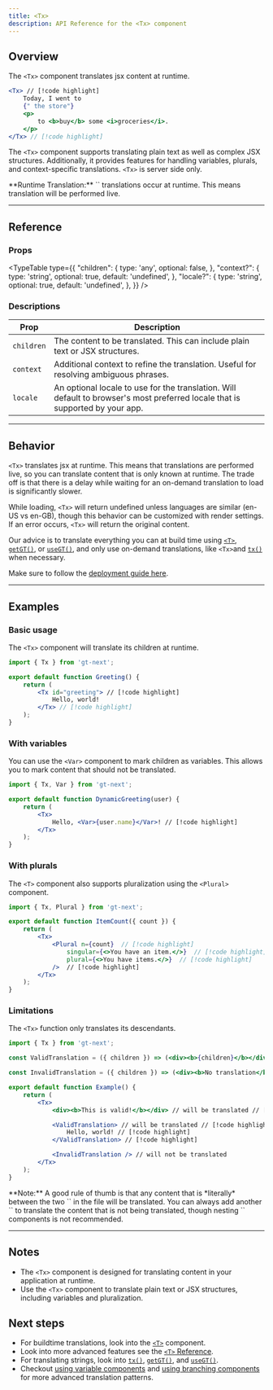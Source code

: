 ```yaml
---
title: <Tx>
description: API Reference for the <Tx> component
---
```



## Overview

The `<Tx>` component translates jsx content at runtime.

```jsx
<Tx> // [!code highlight]
    Today, I went to
    {" the store"}
    <p>
        to <b>buy</b> some <i>groceries</i>.
    </p>
</Tx> // [!code highlight]
```

The `<Tx>` component supports translating plain text as well as complex JSX structures.
Additionally, it provides features for handling variables, plurals, and context-specific translations.
`<Tx>` is server side only.

<Callout>
**Runtime Translation:**
`<Tx>` translations occur at runtime.
This means translation will be performed live.
</Callout>

---

## Reference
### Props
<TypeTable
  type={{
    "children": {
        type: 'any',
        optional: false,
    },
    "context?": {
        type: 'string',
        optional: true,
        default: 'undefined',
    },
    "locale?": {
        type: 'string',
        optional: true,
        default: 'undefined',
    },
  }}
/>

### Descriptions
| Prop            | Description                                                                                     |
|-----------------|-------------------------------------------------------------------------------------------------|
| `children`  | The content to be translated. This can include plain text or JSX structures.                    |
| `context`   | Additional context to refine the translation. Useful for resolving ambiguous phrases.           |
| `locale`    | An optional locale to use for the translation. Will default to browser's most preferred locale that is supported by your app. |

---

## Behavior

`<Tx>` translates jsx at runtime.
This means that translations are performed live, so you can translate content that is only known at runtime.
The trade off is that there is a delay while waiting for an on-demand translation to load is significantly slower.

While loading, `<Tx>` will return undefined unless languages are similar (en-US vs en-GB), though this behavior can be customized with render settings.
If an error occurs, `<Tx>` will return the original content.

Our advice is to translate everything you can at build time using [`<T>`](/docs/next/api/components/t), [`getGT()`](/docs/next/api/strings/useGT), or [`useGT()`](/docs/next/api/strings/useGT),
and only use on-demand translations, like `<Tx>`and [`tx()`](/docs/next/api/strings/tx) when necessary.

Make sure to follow the [deployment guide here](/docs/next/tutorials/quickdeploy).

---

## Examples

### Basic usage

The `<Tx>` component will translate its children at runtime.

```jsx title="SimpleTranslation.jsx" copy
import { Tx } from 'gt-next';

export default function Greeting() {
    return (
        <Tx id="greeting"> // [!code highlight]
            Hello, world!
        </Tx> // [!code highlight]
    );
}
```


### With variables
You can use the `<Var>` component to mark children as variables.
This allows you to mark content that should not be translated.

```jsx title="DynamicGreeting.jsx" copy
import { Tx, Var } from 'gt-next';

export default function DynamicGreeting(user) {
    return (
        <Tx>
            Hello, <Var>{user.name}</Var>! // [!code highlight]
        </Tx>
    );
}
```

### With plurals
The `<T>` component also supports pluralization using the `<Plural>` component.

```jsx title="ItemCount.jsx" copy
import { Tx, Plural } from 'gt-next';

export default function ItemCount({ count }) {
    return (
        <Tx>
            <Plural n={count}  // [!code highlight] 
                singular={<>You have an item.</>}  // [!code highlight] 
                plural={<>You have items.</>}  // [!code highlight] 
            />  // [!code highlight]
        </Tx>
    );
}
```


### Limitations

The `<Tx>` function only translates its descendants.

```jsx title="Example.jsx" copy
import { Tx } from 'gt-next';

const ValidTranslation = ({ children }) => (<div><b>{children}</b></div>);

const InvalidTranslation = ({ children }) => (<div><b>No translation</b></div>);

export default function Example() {
    return (
        <Tx>
            <div><b>This is valid!</b></div> // will be translated // [!code highlight]

            <ValidTranslation> // will be translated // [!code highlight]
                Hello, world! // [!code highlight]
            </ValidTranslation> // [!code highlight]

            <InvalidTranslation /> // will not be translated
        </Tx>
    );
}
```
<Callout>
**Note:** A good rule of thumb is that any content that is *literally* between the two `<Tx>` in the file will be translated.
You can always add another `<Tx>` to translate the content that is not being translated, though nesting `<Tx>` components is not recommended.
</Callout>

---
    
## Notes
 * The `<Tx>` component is designed for translating content in your application at runtime.
 * Use the `<Tx>` component to translate plain text or JSX structures, including variables and pluralization.

## Next steps
 * For buildtime translations, look into the [`<T>`](/docs/next/api/components/T) component.
 * Look into more advanced features see the [`<T>` Reference](/docs/next/reference/t-reference).
 * For translating strings, look into [`tx()`](/docs/next/api/strings/tx), [`getGT()`](/docs/next/api/dictionary/getGT), and [`useGT()`](/docs/next/api/dictionary/useGT).
 * Checkout [using variable components](/docs/next/reference/using-variable-components) and [using branching components](/docs/next/reference/using-branching-components) for more advanced translation patterns.